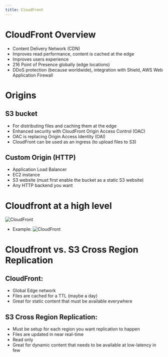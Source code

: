 ```yaml
---
title: CloudFront
---
```

# CloudFront Overview
- Content Delivery Network (CDN)
- Improves read performance, content is cached at the edge
- Improves users experience
- 216 Point of Presence globally (edge locations)
- DDoS protection (because worldwide), integration with Shield, AWS Web Application Firewall

# Origins
## S3 bucket
- For distributing files and caching them at the edge
- Enhanced security with CloudFront Origin Access Control (OAC)
- OAC is replacing Origin Access Identity (OAl)
- CloudFront can be used as an ingress (to upload files to S3)
## Custom Origin (HTTP)
- Application Load Balancer
- EC2 instance
- S3 website (must first enable the bucket as a static S3 website)
- Any HTTP backend you want

# Cloudfront at a high level
![CloudFront](./Cloudfront-high-level.png)
- Example:
![CloudFront](./Cloudfront-example.png)

# Cloudfront vs. S3 Cross Region Replication
## CloudFront:
- Global Edge network
- Files are cached for a TTL (maybe a day)
- Great for static content that must be available everywhere
## S3 Cross Region Replication:
- Must be setup for each region you want replication to happen
- Files are updated in near real-time
- Read only
- Great for dynamic content that needs to be available at low-latency in few